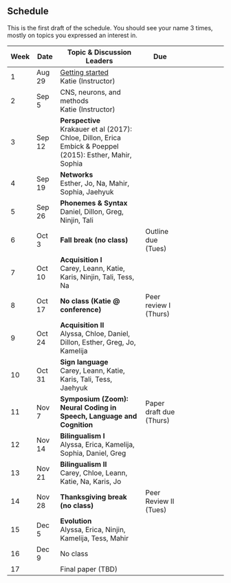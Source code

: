 ## Schedule 

::: {.callout-warning title="Under Construction"}
This is the first draft of the schedule. You should see your name 3 times, mostly on topics you expressed an interest in. 
:::

| Week | Date |  Topic & Discussion Leaders | Due  |
| -  | -- |  ------- | --- | ---- |
| 1 | Aug 29 | [Getting started](getting-started.qmd) <br> Katie (Instructor) | |
| 2 | Sep 5 | CNS, neurons, and methods <br> Katie (Instructor) |  |
| 3 | Sep 12 | **Perspective** <br> Krakauer et al (2017): Chloe, Dillon, Erica <br> Embick & Poeppel (2015): Esther, Mahir, Sophia | |
| 4 | Sep 19 | **Networks** <br> Esther, Jo, Na, Mahir, Sophia, Jaehyuk |  | 
| 5 | Sep 26 | **Phonemes & Syntax** <br> Daniel, Dillon, Greg, Ninjin, Tali |  |
| 6 | Oct 3 | **Fall break (no class)**  | Outline due (Tues) |
| 7 | Oct 10 | **Acquisition I** <br> Carey, Leann, Katie, Karis, Ninjin, Tali, Tess, Na |  | 
| 8 | Oct 17 | **No class (Katie @ conference)** | Peer review I (Thurs) | 
| 9 | Oct 24 | **Acquisition II** <br> Alyssa, Chloe, Daniel, Dillon, Esther, Greg, Jo, Kamelija  |  | 
| 10 | Oct 31 | **Sign language** <br> Carey, Leann, Katie, Karis, Tali, Tess, Jaehyuk |  |
| 11 | Nov 7 | **Symposium (Zoom):**<br>**Neural Coding in Speech, Language and Cognition**  | Paper draft due (Thurs) |
| 12 | Nov 14 | **Bilingualism I** <br> Alyssa, Erica, Kamelija, Sophia, Daniel, Greg |  | 
| 13 | Nov 21 | **Bilingualism II** <br> Carey, Chloe, Leann, Katie, Na, Karis, Jo  |     | 
| 14 | Nov 28 |**Thanksgiving break (no class)**    | Peer Review II (Tues) |
| 15 | Dec 5 | **Evolution**  <br>  Alyssa, Erica, Ninjin, Kamelija, Tess, Mahir |  |
| 16 | Dec 9 | No class |    |
| 17 |  | Final paper (TBD) | 